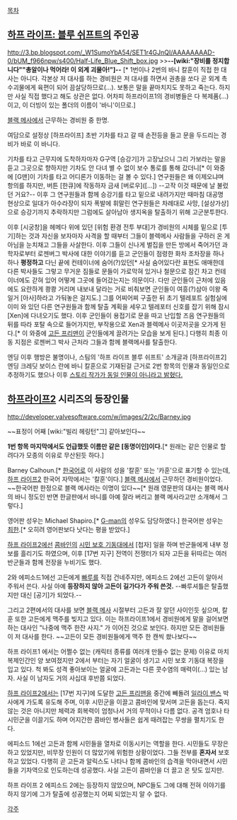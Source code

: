 [[목차]]

== [[하프 라이프: 블루 쉬프트]]의 주인공 ==

http://3.bp.blogspot.com/_W1SumoYbA54/SET1r4GJnQI/AAAAAAAAD-0/bUM_f966npw/s400/Half-Life_Blue_Shift_box.jpg
>>'''--[wiki:"장비를 정지합니다""총알이나 먹어라! 이 외계 괴물아!"]--'''
[* 1번이나 2번의 바니 칼훈이 직접 한 대사는 아니다. 각본상 저 대사를 하는 경비원은 저 대사를 하면서 권총을 쏘다 곧 외계 촉수괴물에게 육편이 되어 끔살당하므로(…). 보통은 말을 끝마치지도 못하고 죽는다. 하지만 사실 직접 했다고 해도 상관은 없다. 어차피 하프라이프1의 경비병들은 다 복제품(…)이고, 이 더빙이 있는 폴더의 이름이 '바니'이므로.]

[[블랙 메사]]에서 근무하는 경비원 중 한명. 

여담으로 설정상 [하프라이프] 초반 기차를 타고 갈 때 손전등을 들고 문을 두드리는 경비가 바로 이 바니다.

기차를 타고 근무지에 도착하자마자 G구역 [승강기]가 고장났으니 그리 가보라는 말을 듣고 그곳으로 향하지만 기차도 안 다녀 별 수 없이 보수 통로를 통해 갔더니[* 이 와중에 [G맨]이 기차를 타고 어디론가 이동하는 걸 볼 수 있다.] 연구원들은 왜 이제오냐며 항의를 하지만, 버튼 [한큐]에 작동하자 금새 [버로우]([...]) --고작 이것 때문에 날 불렀던 거요?-- 이후 그 연구원들과 함께 승강기를 타고 밑으로 내려가지만 때마침 대공명 현상으로 일대가 아수라장이 되자 폭발에 휘말린 연구원들은 차례대로 사망, [설상가상]으로 승강기까지 추락하지만 그럼에도 살아남아 생지옥을 탈출하기 위해 고군분투한다.

이후 [시궁창]을 헤메다 위에 있던 [위험 환경 전투 부대]가 경비원의 시체를 밑으로 [투기]하는 것과 자신을 보자마자 사격을 할 때부터 그들이 블렉메사 사람들을 구하러 온 게 아님을 눈치채고 그들을 사살한다. 이후 그들이 신나게 벌집을 만든 방에서 죽어가던 과학자로부터 로젠버그 박사에 대한 이야기를 듣고 군인들이 점령한 화차 조차장을 하나 하나 '''평정하고''' 다닌 끝에 컨테이너에 숨어(?)있던[* 사실 숨어있다란 표현도 애매한데 다른 박사들도 그렇고 무거운 짐들로 문들이 가로막혀 있거나 철문으로 잠긴 차고 컨테이너에도 갇혀 있어 어떻게 그곳에 들어갔는지는 의문이다. 다만 군인들이 근처에 있음에도 요란하게 쾅쾅 거리며 내보내 달라는 거로 비춰보면 군인들이 여흥(?)삼아 이왕 죽일거 [아사]하라고 가둬놓은 걸지도.] 그를 어찌어찌 구출한 뒤 초기 텔레포트 실험실에 이미 와 있던 다른 연구원들과 함께 탈출 계획을 세우고 텔레포터 신호를 잡기 위해 잠시 [Xen]에 다녀오기도 했다. 이후 군인들이 용접기로 문을 따고 난입할 즈음 연구원들의 뒤를 따라 포탈 속으로 들어가지만, 부작용으로 Xen과 블렉메사 이곳저곳을 오가게 된다.[* 이 와중에 [[고든 프리맨]]이 군인들에게 끌려가는 모습을 보게 된다.] 다행히 최종 이동 지점은 로젠버그 박사 근처라 그들과 함께 블랙메사를 탈출한다.

엔딩 이후 행방은 불명이나, 스팀의 '하프 라이프 블루 쉬프트' 소개글과 [하프라이프2] 엔딩 크레딧 보이스 란에 바니 칼훈으로 기재된걸 근거로 2번 항목의 인물과 동일인으로 추정하기도 했으나 이후 [http://forums.steampowered.com/forums/showthread.php?t=2503050 스토리 작가가 동일 인물이 아니라고 밝혔다.]

== [[하프라이프2]] 시리즈의 등장인물 ==
http://developer.valvesoftware.com/w/images/2/2c/Barney.jpg


~~표정이 어째 [wiki:"빌리 헤링턴"그] 같아보인다~~



'''1번 항목 마지막에서도 언급했듯 이름만 같은 [동명이인]이다.'''[* 원래는 같은 인물로 할려다가 모종의 이유로 무산된듯 하다.]

Barney Calhoun.[* [[한국어]]로 이 사람의 성을 '칼훈' 또는 '카훈'으로 표기할 수 있는데, [[하프 라이프2]] 한국어 자막에서는 '칼훈'이다.] [[블랙 메사]]에서 근무하던 경비원이었다. ~~한국어판 한정으로 블랙 메사라는 이명이 있다~~[* 원래 영문판의 대사는 블랙 메사의 바니 정도인 반면 한글판에서 바니를 아예 잘라 버리고 블랙 메사라고만 소개해서 그렇다.]

영어판 성우는 Michael Shapiro.[* [[G-man]]의 성우도 담당하였다.] 한국어판 성우는 [[최한]].[* 오히려 영어판보다 낫다는 평을 받았다.]

[[하프 라이프2]]에선 [[콤바인]]의 [[시민 보호 기동대]]에서 [첩자] 일을 하며 반군들에게 내부 정보를 흘리기도 하였으며, 이후 [17번 지구] 전역이 전쟁터가 되자 고든을 뒤따르는 여러 반군들과 함께 전장을 누비기도 했다.

2와 에피소드1에선 고든에게 [[빠루]]를 직접 건네주지만, 에피소드 2에선 고든이 알아서 주워서 쓴다. 사실 아예 '''등장하지 않아 고든이 길가다가 주워 쓴것.''' --빠루셔틀은 탈출했지만 대신 [공기]가 되었다.--

그리고 2편에서의 대사를 보면 [[블랙 메사]] 시절부터 고든과 잘 알던 사이인듯 싶으며, 칼훈 또한 고든에게 맥주를 빚지고 있다. 이는 하프라이프1에서 경비원에게 말을 걸어보면 하는 대사인 "나중에 맥주 한잔 사지." 가 이어진 것으로 보인다. 하지만 모든 경비원들이 저 대사를 한다. ~~고든이 모든 경비원들에게 맥주 한 캔씩 쐈나보다~~

하프 라이프1 에서는 어쩔수 없는 (캐릭터 종류를 여러개 만들수 없는 문제) 이유로 마치 복제인간인 양 보여졌지만 2에서 부터는 자기 얼굴이 생기고 시민 보호 기동대 복장을 입고 있다. 척 봐도 성격 좋아보이는 얼굴에 고든과는 다른 콧수염의 매력이(…) 있는 남자. 사실 이 남자도 거의 사십대 후반쯤 되었다.

[[하프 라이프2]]에서는 [17번 지구]에 도달한 [[고든 프리맨]]을 중간에 빼돌려 [[일라이 밴스]] 박사에게 가도록 유도해 주며, 이후 시민군을 이끌고 콤바인에 맞서며 고든을 돕는다. 죽지 않는 것은 아니지만 체력과 회복력이 엄청나서 거의 무적이나 다름 없다. 공격 엄호나 타 시민군을 이끌기도 하며 어지간한 콤바인 병사들은 쉽게 때려잡는 무쌍을 펼치기도 한다.

에피소드 1에선 고든과 함께 시민들을 열차로 이동시키는 역할을 한다. 시민들도 무장은 하고 있었지만, 비무장 인원이 더 많았기에 위험한 상황이었다. 그들 전부를 '''혼자서''' 보호하고 있었다. 다행히 곧 고든과 알릭스도 나타나 함께 콤바인의 습격을 막아내면서 시민들을 기차역으로 인도하는데 성공했다. 사실 고든이 콤바인을 더 끌고 온 탓도 있지만.

하프 라이프 2 에피소드 2에는 등장하지 않았으며, NPC들도 그에 대해 전혀 이야기를 하지 않기에 그가 탈출에 성공했는지 어찌 되었는지 알 수 없다.

[[각주]]
